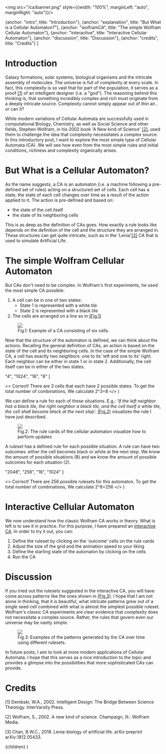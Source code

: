 <img src="/ca/banner.png" style={{width: "100%", marginLeft: "auto", marginRight: "auto"}}/>


  {anchor: "intro", title: "Introduction"},
  {anchor: "explanation", title: "But What is a Cellular Automaton?"},
  {anchor: "wolframCA", title: "The simple Wolfram Cellular Automaton"},
  {anchor: "interactive", title: "Interactive Cellular Automaton"},
  {anchor: "discussion", title: "Discussion"},
  {anchor: "credits", title: "Credits"}
]

<TOC toc={toc} />


# Introduction <a name="intro"></a>

Galaxy formations, solar systems, biological organisms and the intricate assembly of molecules. The universe is full of complexity at every scale.
In fact, this complexity is so vast that for part of the population, it serves as a proof [[1]](#cred_1) of an intelligent designer (i.e. a "god").
The reasoning behind this thinking is, that something incredibly complex and rich must originate from a deeply intricate source. Complexity cannot
simply appear out of thin air.. or can it? 

While modern variations of Cellular Automata are successfully used in computational Biology, Chemistry, as well as Social Science and other fields, Stephen
Wolfram, in his 2002 book 'A New kind of Science' [[2]](#cred_2), used them to challenge the idea that complexity necessitates a complex source. In this introductory
post, I want to explore the most simple type of Cellular Automata (CA). We will see how even from the most simple rules and initial conditions, richness and complexity
organically arises.

# But What is a Cellular Automaton? <a name="explanation"></a>

As the name suggests, a CA is an automaton (i.e. a machine following a pre-defined set of rules) acting on a structured set of cells. Each cell has a state, the state
of each cell changes over time as a result of the action applied to it. The action is pre-defined and based on:
- the state of the cell itself 
- the state of its neighboring cells

This is as deep as the definition of CAs goes. How exactly a rule looks like depends on the definition of the cell and the structure they are arranged in. 
These structures can get quite intricate, such as in the 'Lenia'[[3]](#cred_3) CA that is used to simulate Artificial Life. 

# The simple Wolfram Cellular Automaton <a name="wolframCA"></a>

But CAs don't need to be complex. In Wolfram's first experiments, he used the most simple CA possible:

1. A cell can be in one of two states:
    * State 1 is represented with a white tile
    * State 2 is represented with a black tile
2. The cells are arranged on a line as in [(Fig.1)](#fig1)

<a name="fig1"></a>
<figure>
  <img src="/ca/caState.png" style={{marginLeft: "auto", marginRight: "auto", height: 50}} />
  <figcaption 
    style={{
      marginLeft: "auto", 
      marginRight: "auto", 
      width: "max-content"
    }}
  >
    Fig.1: Example of a CA consisting of six cells. 
  </figcaption>
</figure>

Now that the structure of the automaton is defined, we can think about the actions. Recalling the general definition of CAs, an action is based on the state of the cell and
its neighboring cells. In the case of the simple Wolfram CA, a cell has exactly two neighbors: one to its' left and one to its' right. Each neighbor can be either in state 1 or 
in state 2. Additionally, the cell itself can be in either of the two states.



  "4",
  "1024",
  "16",
  "8"
]

  <>
    Correct! There are 3 cells that each have 2 possible states. To get the total number of combinations,
    We calculate 2^3=8 
  </>
)


<ChoiceQuestion 
  question={question} 
  choices={choices}
  hint={hint} 
  answerIdx={3}
  explanation={explanation}
/>

We can define a rule for each of these situations. E.g.: <em>'If the left neighbor has a black tile,
the right neighbor a black tile, and the cell itself a white tile, the cell shall become black at the next step'.</em>
[(Fig.2)](#fig2) visualizes the rule I have just described.

<a name="fig2"></a>
<figure>
  <img src="/ca/ruleCard.png" style={{marginLeft: "auto", marginRight: "auto", height: 150}} />
  <figcaption 
    style={{
      marginLeft: "auto", 
      marginRight: "auto", 
      width: "max-content"
    }}
  >
    Fig.2: The rule cards of the cellular automaton visualize how to perform updates
  </figcaption>
</figure>

A <em>ruleset</em> has a defined rule for each possible situation. A rule can have two outcomes: either the cell
becomes black or white at the next step. We know the amount of possible situations (8) and we know the amount of possible
outcomes for each situation (2).


  "2048",
  "256",
  "16",
  "1024"
]

  <>
    Correct! There are 256 possible rulesets for this automaton. To get the total number of combinations,
    We calculate 2^8=256 
  </>
)


<ChoiceQuestion 
  question={question2} 
  choices={choices2}
  hint={hint2} 
  answerIdx={1}
  explanation={explanation2}
/>

# Interactive Cellular Automaton <a name="interactive"></a>

We now understand how the classic Wolfram CA works in theory. What is left is to see it in practice. For this purpose,
I have prepared an [interactive CA](#ca_interactive). In order to try it out, you can:

1. Define the ruleset by clicking on the 'outcome' cells on the rule cards
2. Adjust the size of the grid and the animation speed to your liking
2. Define the starting state of the automaton by clicking on the cells
3. Run the CA


<a name="ca_interactive"></a>
<CA />

# Discussion <a name="discussion"></a>

If you tried out the rulesets suggested in the interactive CA, you will have come across patterns like the 
ones shown in [(Fig.3)](#fig3). I hope that I am not alone in thinking, that it is beautiful, what intricate patterns
grew out of a single seed cell combined with what is almost the simplest possible ruleset. Wolfram's classic CA experiments are
clear evidence that complexity does not necessitate a complex source. Rather, the rules that govern even our universe
may be vastly simple.

<a name="fig3"></a>
<figure>
  <img src="/ca/caExamples.png" style={{marginLeft: "auto", marginRight: "auto", height: 150}} />
  <figcaption 
    style={{
      marginLeft: "auto", 
      marginRight: "auto", 
      width: "max-content"
    }}
  >
    Fig.3: Examples of the patterns generated by the CA over time using different rulesets.
  </figcaption>
</figure>

In future posts, I aim to look at more modern applications of Cellular Automata. I hope that this serves as a nice
introduction to the topic and provides a glimpse into the possibilities that more sophisticated CAs can provide.


# Credits <a name="credits"></a>

[1]<a name="cred_1"></a> Dembski, W.A., 2002. Intelligent Design: The Bridge Between Science Theology. InterVarsity Press.

[2]<a name="cred_2"></a> Wolfram, S., 2002. A new kind of science. Champaign, Ill.: Wolfram Media.

[3]<a name="cred_3"></a> Chan, B.W.C., 2018. Lenia-biology of artificial life. arXiv preprint arXiv:1812.05433.



  <LayoutPostWrapper pageIdx={3} title="Cellular Automata: Introduction" date="2022-09-02">
    {children}
  </LayoutPostWrapper>
)